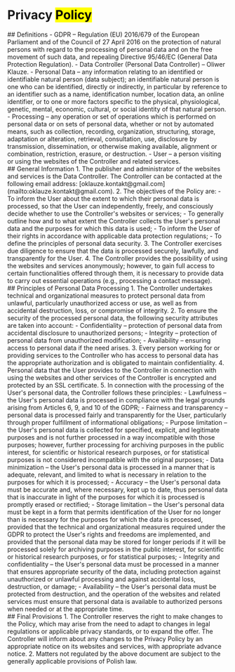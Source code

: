 ---
---
# Privacy <mark>Policy</mark>
<Section>
## Definitions
<TextBlock>
- GDPR – Regulation (EU) 2016/679 of the European Parliament and of the Council of 27 April 2016 on the protection of natural persons with regard to the processing of personal data and on the free movement of such data, and repealing Directive 95/46/EC (General Data Protection Regulation).
- Data Controller (Personal Data Controller) – Oliwer Klauze.
- Personal Data – any information relating to an identified or identifiable natural person (data subject); an identifiable natural person is one who can be identified, directly or indirectly, in particular by reference to an identifier such as a name, identification number, location data, an online identifier, or to one or more factors specific to the physical, physiological, genetic, mental, economic, cultural, or social identity of that natural person.
- Processing – any operation or set of operations which is performed on personal data or on sets of personal data, whether or not by automated means, such as collection, recording, organization, structuring, storage, adaptation or alteration, retrieval, consultation, use, disclosure by transmission, dissemination, or otherwise making available, alignment or combination, restriction, erasure, or destruction.
- User – a person visiting or using the websites of the Controller and related services.
</TextBlock>
</Section>

<Section>
## General Information
<TextBlock>
1. The publisher and administrator of the websites and services is the Data Controller. The Controller can be contacted at the following email address: [oklauze.kontakt@gmail.com](mailto:oklauze.kontakt@gmail.com).
2. The objectives of the Policy are:
    - To inform the User about the extent to which their personal data is processed, so that the User can independently, freely, and consciously decide whether to use the Controller's websites or services;
    - To generally outline how and to what extent the Controller collects the User's personal data and the purposes for which this data is used;
    - To inform the User of their rights in accordance with applicable data protection regulations;
    - To define the principles of personal data security.
3. The Controller exercises due diligence to ensure that the data is processed securely, lawfully, and transparently for the User.
4. The Controller provides the possibility of using the websites and services anonymously; however, to gain full access to certain functionalities offered through them, it is necessary to provide data to carry out essential operations (e.g., processing a contact message).
</TextBlock>
</Section>

<Section>
## Principles of Personal Data Processing
<TextBlock>
1. The Controller undertakes technical and organizational measures to protect personal data from unlawful, particularly unauthorized access or use, as well as from accidental destruction, loss, or compromise of integrity.
2. To ensure the security of the processed personal data, the following security attributes are taken into account:
    - Confidentiality – protection of personal data from accidental disclosure to unauthorized persons;
    - Integrity – protection of personal data from unauthorized modification;
    - Availability – ensuring access to personal data if the need arises.
3. Every person working for or providing services to the Controller who has access to personal data has the appropriate authorization and is obligated to maintain confidentiality.
4. Personal data that the User provides to the Controller in connection with using the websites and other services of the Controller is encrypted and protected by an SSL certificate.
5. In connection with the processing of the User's personal data, the Controller follows these principles:
    - Lawfulness – the User's personal data is processed in compliance with the legal grounds arising from Articles 6, 9, and 10 of the GDPR;
    - Fairness and transparency – personal data is processed fairly and transparently for the User, particularly through proper fulfillment of informational obligations;
    - Purpose limitation – the User's personal data is collected for specified, explicit, and legitimate purposes and is not further processed in a way incompatible with those purposes; however, further processing for archiving purposes in the public interest, for scientific or historical research purposes, or for statistical purposes is not considered incompatible with the original purposes;
    - Data minimization – the User's personal data is processed in a manner that is adequate, relevant, and limited to what is necessary in relation to the purposes for which it is processed;
    - Accuracy – the User's personal data must be accurate and, where necessary, kept up to date, thus personal data that is inaccurate in light of the purposes for which it is processed is promptly erased or rectified;
    - Storage limitation – the User's personal data must be kept in a form that permits identification of the User for no longer than is necessary for the purposes for which the data is processed, provided that the technical and organizational measures required under the GDPR to protect the User's rights and freedoms are implemented, and provided that the personal data may be stored for longer periods if it will be processed solely for archiving purposes in the public interest, for scientific or historical research purposes, or for statistical purposes;
    - Integrity and confidentiality – the User's personal data must be processed in a manner that ensures appropriate security of the data, including protection against unauthorized or unlawful processing and against accidental loss, destruction, or damage;
    - Availability – the User's personal data must be protected from destruction, and the operation of the websites and related services must ensure that personal data is available to authorized persons when needed or at the appropriate time.
</TextBlock>
</Section>

<Section>
## Final Provisions
<TextBlock>
1. The Controller reserves the right to make changes to the Policy, which may arise from the need to adapt to changes in legal regulations or applicable privacy standards, or to expand the offer. The Controller will inform about any changes to the Privacy Policy by an appropriate notice on its websites and services, with appropriate advance notice.
2. Matters not regulated by the above document are subject to the generally applicable provisions of Polish law.
</TextBlock>
</Section>